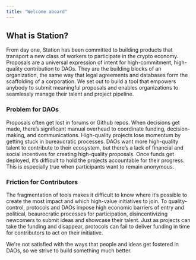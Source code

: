 ```yaml
---
title: "Welcome aboard"
---
```


## What is Station?

From day one, Station has been committed to building products that transport a 
new class of workers to participate in the crypto economy. Proposals are a 
universal expression of intent for high-commitment, high-quality contribution 
to DAOs. They are the building blocks of an organization, the same way that 
legal agreements and databases form the scaffolding of a corporation. We set out
to build a tool that empowers anybody to submit meaningful proposals and enables
organizations to seamlessly manage their talent and project pipeline.

### Problem for DAOs

<Card title="Operational inefficiency" icon="users-gear">
  Proposals often get lost in forums or Github repos. When decisions get made,
  there’s significant manual overhead to coordinate funding, decision-making,
  and communications. High-quality projects lose momentum by getting stuck in
  bureaucratic processes.
</Card>
<Card title="Lack of incentives for quality proposals" icon="sack-xmark">
  DAOs want more high-quality talent to contribute to their ecosystem, but
  there’s a lack of financial and social incentives for creating high-quality
  proposals.
</Card>
<Card title="Lack of accountability and feedback" icon="message-xmark">
  Once funds get deployed, it’s difficult to hold the projects accountable for
  their progress. This is especially true when participants want to remain
  anonymous.
</Card>

### Friction for Contributors

<Card title="Opaque path to participation" icon="scribble">
  The fragmentation of tools makes it difficult to know where it’s possible to
  create the most impact and which high-value initiatives to join.
</Card>
<Card title="High barrier to contribution" icon="road-barrier">
  To quality-control, protocols and DAOs impose high economic barriers of entry
  and political, beaurocratic processes for participation, disincentivizing
  newcomers to submit ideas and showcase their talent.
</Card>
<Card title="Lack of accountability and feedback" icon="message-xmark">
  Just as projects can take the funding and disappear, protocols can fail to
  deliver funding in time for contributors to act on their initiative.
</Card>

We're not satisfied with the ways that people and ideas get fostered in DAOs, so we strive to build something much better.
